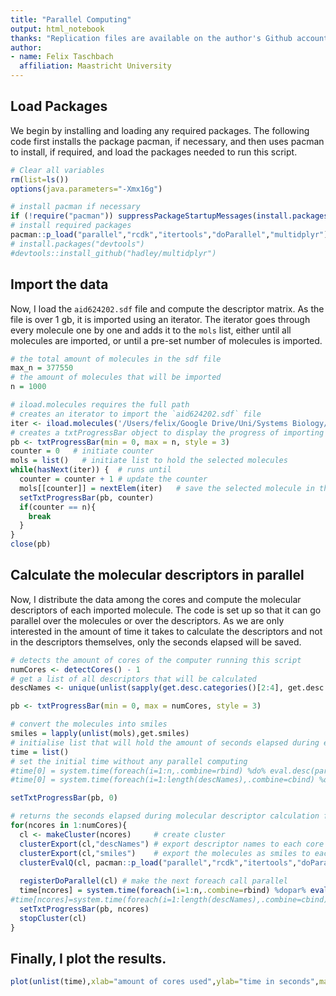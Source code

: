 ```yaml
---
title: "Parallel Computing"
output: html_notebook
thanks: "Replication files are available on the author's Github account."
author:
- name: Felix Taschbach
  affiliation: Maastricht University
---
```


## Load Packages
We begin by installing and loading any required packages. The following code first installs the package pacman, if necessary, and then uses pacman to install, if required, and load the packages needed to run this script.
```r
# Clear all variables 
rm(list=ls()) 
options(java.parameters="-Xmx16g")

# install pacman if necessary
if (!require("pacman")) suppressPackageStartupMessages(install.packages("pacman"))
# install required packages
pacman::p_load("parallel","rcdk","itertools","doParallel","multidplyr")
# install.packages("devtools")
#devtools::install_github("hadley/multidplyr")

```
## Import the data
Now, I load the `aid624202.sdf` file and compute the descriptor matrix. As the file is over 1 gb, it is imported using an iterator. The iterator goes through every molecule one by one and adds it to the `mols` list, either until all molecules are imported, or until a pre-set number of molecules is imported.
```r
# the total amount of molecules in the sdf file
max_n = 377550
# the amount of molecules that will be imported
n = 1000

# iload.molecules requires the full path
# creates an iterator to import the `aid624202.sdf` file
iter <- iload.molecules('/Users/felix/Google Drive/Uni/Systems Biology/Year 2/Scientific Programming/scientificProgramming2/aid624202.sdf', type='sdf')
# creates a txtProgressBar object to display the progress of importing the selected molecules
pb <- txtProgressBar(min = 0, max = n, style = 3)
counter = 0   # initiate counter
mols = list()   # initiate list to hold the selected molecules
while(hasNext(iter)) {  # runs until 
  counter = counter + 1 # update the counter
  mols[[counter]] = nextElem(iter)   # save the selected molecule in the list
  setTxtProgressBar(pb, counter)
  if(counter == n){
    break
  }
}
close(pb)
```
## Calculate the molecular descriptors in parallel
Now, I distribute the data among the cores and compute the molecular descriptors of each imported molecule. The code is set up so that it can go parallel over the molecules or over the descriptors. As we are only interested in the amount of time it takes to calculate the descriptors and not in the descriptors themselves, only the seconds elapsed will be saved.
```r
# detects the amount of cores of the computer running this script
numCores <- detectCores() - 1
# get a list of all descriptors that will be calculated
descNames <- unique(unlist(sapply(get.desc.categories()[2:4], get.desc.names)))

pb <- txtProgressBar(min = 0, max = numCores, style = 3)

# convert the molecules into smiles
smiles = lapply(unlist(mols),get.smiles)
# initialise list that will hold the amount of seconds elapsed during each calculation
time = list()
# set the initial time without any parallel computing
#time[0] = system.time(foreach(i=1:n,.combine=rbind) %do% eval.desc(parse.smiles(smiles[[i]]),descNames,verbose=F))[3]
#time[0] = system.time(foreach(i=1:length(descNames),.combine=cbind) %dopar% eval.desc(parse.smles(unlist(similes)),descNames[i],verbose=F))[3]

setTxtProgressBar(pb, 0)

# returns the seconds elapsed during molecular descriptor calculation for various amounts of cores
for(ncores in 1:numCores){
  cl <- makeCluster(ncores)     # create cluster
  clusterExport(cl,"descNames") # export descriptor names to each core
  clusterExport(cl,"smiles")    # export the molecules as smiles to each core
  clusterEvalQ(cl, pacman::p_load("parallel","rcdk","itertools","doParallel")) # load required packages in each core
  
  registerDoParallel(cl) # make the next foreach call parallel
  time[ncores] = system.time(foreach(i=1:n,.combine=rbind) %dopar% eval.desc(parse.smiles(smiles[[i]]),descNames,verbose=F))[3]
#time[ncores]=system.time(foreach(i=1:length(descNames),.combine=cbind) %dopar% eval.desc(parse.smiles(unlist(smiles)),descNames[i],verbose=F))[3]
  setTxtProgressBar(pb, ncores)
  stopCluster(cl)
}
```
## Finally, I plot the results.
```r
plot(unlist(time),xlab="amount of cores used",ylab="time in seconds",main=paste0("Time it took to calculate descriptors for ",n," molecules"))
```



